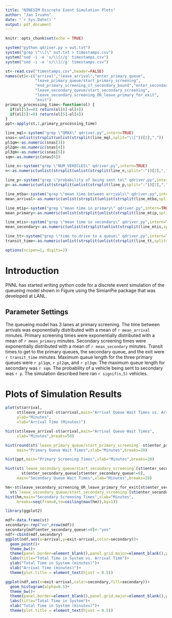 ```yaml
---
title: "NINESIM Discrete Event Simulation Plots"
author: "Jan Irvahn"
date: "`r Sys.Date()`"
output: pdf_document
---
```


```r
knitr::opts_chunk$set(echo = TRUE)
```

```r
system("python qdriver.py > out.txt")
system("grep \"\\[\" out.txt > timestamps.csv")
system("sed -i -e 's/\\[//g' timestamps.csv") 
system("sed -i -e 's/\\]//g' timestamps.csv")

st<-read.csv("timestamps.csv",header=FALSE)
names(st)<-c("arrival","leave_arrival","enter_primary_queue",
             "leave_primary_queue/start_primary_screening",
             "end_primary_screening_if_secondary_bound","enter_secondary_queue",
             "leave_secondary_queue/start_secondary_screening",
             "leave_secondary_screening_OR_leave_primary_for_exit",
             "exit")
primary_processing_time<-function(ol) {
  if(ol[5]==0) return(ol[8]-ol[4])
  if(ol[5]!=0) return(ol[5]-ol[4])
}
ppt<-apply(st,1,primary_processing_time)

line_mql<-system("grep \"QMAX\" qdriver.py",intern=TRUE)
snas<-unlist(strsplit(unlist(strsplit(line_mql,split="\\["))[2],","))
pl1qm<-as.numeric(snas[3])
pl2qm<-as.numeric(snas[4])
pl3qm<-as.numeric(snas[5])
sqm<-as.numeric(snas[6])

line_n<-system("grep \"NUM_VEHICLES\" qdriver.py",intern=TRUE)
n<-as.numeric(unlist(strsplit(unlist(strsplit(line_n,split=":"))[2],","))[1])

line_p<-system("grep \"probability of being sent to\" qdriver.py",intern=TRUE)
p<-as.numeric(unlist(strsplit(unlist(strsplit(line_p,split=":"))[2],","))[1])

line_mtba<-system("grep \"mean time between arrivals\" qdriver.py",intern=TRUE)
mean_arrival<-as.numeric(unlist(strsplit(unlist(strsplit(line_mtba,split=":"))[2],","))[1])

line_mtip<-system("grep \"mean time in primary\" qdriver.py",intern=TRUE)
mean_primary<-as.numeric(unlist(strsplit(unlist(strsplit(line_mtip,split=":"))[2],","))[1])

line_mtis<-system("grep \"mean time in secondary\" qdriver.py",intern=TRUE)
mean_secondary<-as.numeric(unlist(strsplit(unlist(strsplit(line_mtis,split=":"))[2],","))[1])

line_tt<-system("grep \"time to drive to a queue\" qdriver.py",intern=TRUE)
transit_time<-as.numeric(unlist(strsplit(unlist(strsplit(line_tt,split=":"))[2],"#"))[1])

options(scipen=1, digits=2)
```

# Introduction

PNNL has started writing python code for a discrete event simulation of the queueing model shown in Figure \ref{EG} using the SimianPie package that was developed at LANL. 

## Parameter Settings

The queueing model has 3 lanes at primary screening. The time between arrivals was exponentially distributed with a mean of `r mean_arrival` minutes. Primary screening times were exponentially distributed with a mean of `r mean_primary` minutes. Secondary screening times were exponentially distributed with a mean of `r mean_secondary` minutes. Transit times to get to the primary queues, the secondary queue, and the exit were `r transit_time` minutes. Maximum queue length for the three primary queues were `r pl1qm`, `r pl2qm`, and `r pl3qm`. The maximum queue length for secondary was `r sqm`. The probability of a vehicle being sent to secondary was `r p`.  The simulation described here ran `r signif(n,5)` vehicles. 

\begin{figure}[!h]
\includegraphics{eventgraph.pdf}
\caption{Event graph for NINESIM queueing work. \label{EG}}
\end{figure}

\clearpage

# Plots of Simulation Results

```r
plot(st$arrival,
     st$leave_arrival-st$arrival,main="Arrival Queue Wait Times vs. Arrival Time",
     ylab="Minutes",
     xlab="Arrival Time (Minutes)")
```

```r
hist(st$leave_arrival-st$arrival,main="Arrival Queue Wait Times",
     xlab="Minutes",breaks=50)
```

```r
hist(round(st$`leave_primary_queue/start_primary_screening`-st$enter_primary_queue,10),
     main="Primary Queue Wait Times",xlab="Minutes",breaks=20)
```

```r
hist(ppt,main="Primary Screening Times",xlab="Minutes",breaks=20)
```

```r
hist(st$`leave_secondary_queue/start_secondary_screening`[st$enter_secondary_queue!=0]-
       st$enter_secondary_queue[st$enter_secondary_queue!=0],
     main="Secondary Queue Wait Times",xlab="Minutes",breaks=20)
```

```r
hm<-st$leave_secondary_screening_OR_leave_primary_for_exit[st$enter_secondary_queue!=0]-
  st$`leave_secondary_queue/start_secondary_screening`[st$enter_secondary_queue!=0]
hist(hm,main="Secondary Screening Times",xlab="Minutes",
     breaks=seq(from=0,to=ceiling(max(hm)),by=1))
```

```r
library(ggplot2)

mdf<-data.frame(st)
secondary<-rep("no",nrow(mdf))
secondary[mdf$enter_secondary_queue!=0]<-"yes"
ndf<-cbind(mdf,secondary)
ggplot(ndf,aes(x=arrival,y=exit-arrival,color=secondary))+
  geom_point()+
  theme_bw()+ 
  theme(panel.border=element_blank(),panel.grid.major=element_blank(),panel.grid.minor=element_blank(),axis.line=element_line(colour = "black"))+
  labs(title="Total Time in System vs. Arrival Time")+
  ylab("Total Time in System (minutes)")+
  xlab("Arrival Time (minutes)")+
  theme(plot.title = element_text(hjust = 0.5))
```

```r
ggplot(ndf,aes(x=exit-arrival,color=secondary,fill=secondary))+
  geom_histogram(alpha=0.5)+
  theme_bw()+ 
  theme(panel.border=element_blank(),panel.grid.major=element_blank(),panel.grid.minor=element_blank(),axis.line=element_line(colour = "black"))+
  labs(title="Total Time in System")+
  xlab("Total Time in System (minutes)")+
  theme(plot.title = element_text(hjust = 0.5))
```